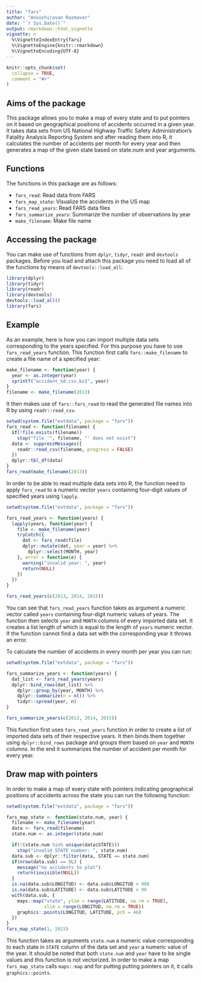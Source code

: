 ```yaml
---
title: "fars"
author: "Anoushiravan Razmavar"
date: "`r Sys.Date()`"
output: rmarkdown::html_vignette
vignette: >
  %\VignetteIndexEntry{fars}
  %\VignetteEngine{knitr::rmarkdown}
  %\VignetteEncoding{UTF-8}
---
```


```r
knitr::opts_chunk$set(
  collapse = TRUE,
  comment = "#>"
)
```

## Aims of the package

This package allows you to make a map of every state and to put pointers on it 
based on geographical positions of accidents occurred in a given year. It takes
data sets from US National Highway Traffic Safety Administration's Fatality 
Analysis Reporting System and after reading them into R, it calculates the 
number of accidents per month for every year and then generates a map of the 
given state based on state.num and year arguments. 

## Functions

The functions in this package are as follows: 

- `fars_read`: Read data from FARS
- `fars_map_state`: Visualize the accidents in the US map
- `fars_read_years`: Read FARS data files
- `fars_summarize_years`: Summarize the number of observations by year
- `make_filename`: Make file name


## Accessing the package

You can make use of functions from `dplyr`, `tidyr`, `readr` and `devtools` 
packages. Before you load and attach this package you need to load all of 
the functions by means of `devtools::load_all`:

```r
library(dplyr)
library(tidyr)
library(readr)
library(devtools)
devtools::load_all()
library(fars)
```

## Example

As an example, here is how you can import multiple data sets corresponding to 
the years specified. For this purpose you have to use `fars_read_years` function.
This function first calls `fars::make_filename` to create a file name of a 
specified year:

```r
make_filename <- function(year) {
  year <- as.integer(year)
  sprintf("accident_%d.csv.bz2", year)
}
filename <- make_filename(2013)
```

It then makes use of `fars::fars_read` to read the generated file names into R 
by using `readr::read_csv`.

```r
setwd(system.file("extdata", package = "fars"))
fars_read <- function(filename) {
  if(!file.exists(filename))
    stop("file '", filename, "' does not exist")
  data <- suppressMessages({
    readr::read_csv(filename, progress = FALSE)
  })
  dplyr::tbl_df(data)
}
fars_read(make_filename(2013))
```

In order to be able to read multiple data sets into R, the function need to apply `fars_read` to a numeric vector `years` containing four-digit values of specified
years using `lapply`.

```r
setwd(system.file("extdata", package = "fars"))

fars_read_years <- function(years) {
  lapply(years, function(year) {
    file <- make_filename(year)
    tryCatch({
      dat <- fars_read(file)
      dplyr::mutate(dat, year = year) %>%
        dplyr::select(MONTH, year)
    }, error = function(e) {
      warning("invalid year: ", year)
      return(NULL)
    })
  })
}

fars_read_years(c(2013, 2014, 2015))
```

You can see that `fars_read_years` function takes as argument a numeric 
vector called `years` containing four-digit numeric values of years.  The 
function then selects `year` and `MONTH` columns of every imported data set. 
It creates a list length of which is equal to the length of `years` numeric 
vector. If the function cannot find a data set with the corresponding year 
it throws an error. 

To calculate the number of accidents in every month per year you can run:

```r
setwd(system.file("extdata", package = "fars"))

fars_summarize_years <- function(years) {
  dat_list <- fars_read_years(years)
  dplyr::bind_rows(dat_list) %>%
    dplyr::group_by(year, MONTH) %>%
    dplyr::summarize(n = n()) %>%
    tidyr::spread(year, n)
}

fars_summarize_years(c(2013, 2014, 2015))
```

This function first uses `fars_read_years` function in order to create a list 
of imported data sets of their respective years. It then binds them together 
using `dplyr::bind_rows` package and groups them based on `year` and `MONTH`
columns. In the end it summarizes the number of accident per month for every
year.

## Draw map with pointers

In order to make a map of every state with pointers indicating geographical 
positions of accidents across the state you can run the following function:


```r
setwd(system.file("extdata", package = "fars"))

fars_map_state <- function(state.num, year) {
  filename <- make_filename(year)
  data <- fars_read(filename)
  state.num <- as.integer(state.num)

  if(!(state.num %in% unique(data$STATE)))
    stop("invalid STATE number: ", state.num)
  data.sub <- dplyr::filter(data, STATE == state.num)
  if(nrow(data.sub) == 0L) {
    message("no accidents to plot")
    return(invisible(NULL))
  }
  is.na(data.sub$LONGITUD) <- data.sub$LONGITUD > 900
  is.na(data.sub$LATITUDE) <- data.sub$LATITUDE > 90
  with(data.sub, {
    maps::map("state", ylim = range(LATITUDE, na.rm = TRUE),
              xlim = range(LONGITUD, na.rm = TRUE))
    graphics::points(LONGITUD, LATITUDE, pch = 46)
  })
}
fars_map_state(1, 2015)
```

This function takes as arguments `state.num` a numeric value corresponding to 
each state in `STATE` column of the data set and `year` a numeric value of 
the year. It should be noted that both `state.num` and `year` have to be single
values and this function is not vectorized. 
In order to make a map `fars_map_state` calls `maps::map` and for putting
putting pointers on it, it calls `graphics::points`.
